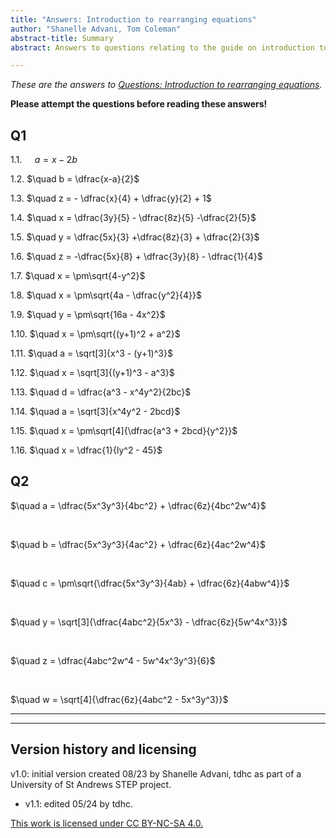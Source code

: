 ```yaml
---
title: "Answers: Introduction to rearranging equations"
author: "Shanelle Advani, Tom Coleman"
abstract-title: Summary
abstract: Answers to questions relating to the guide on introduction to rearranging equations.

---
```


*These are the answers to [Questions: Introduction to rearranging equations](../questions/qs-introtorearrange.qmd).* 

**Please attempt the questions before reading these answers!**


## Q1 {-}

1.1. $\quad a = x - 2b$

1.2. $\quad b = \dfrac{x-a}{2}$

1.3. $\quad z = - \dfrac{x}{4} + \dfrac{y}{2} + 1$

1.4. $\quad x = \dfrac{3y}{5} - \dfrac{8z}{5} -\dfrac{2}{5}$

1.5. $\quad y = \dfrac{5x}{3} +\dfrac{8z}{3} + \dfrac{2}{3}$

1.6. $\quad z = -\dfrac{5x}{8} + \dfrac{3y}{8} - \dfrac{1}{4}$

1.7. $\quad x = \pm\sqrt{4-y^2}$

1.8. $\quad x = \pm\sqrt{4a - \dfrac{y^2}{4}}$

1.9. $\quad y = \pm\sqrt{16a - 4x^2}$

1.10. $\quad x = \pm\sqrt{(y+1)^2 + a^2}$

1.11. $\quad a = \sqrt[3]{x^3 - (y+1)^3}$

1.12. $\quad x = \sqrt[3]{(y+1)^3 - a^3}$

1.13. $\quad d = \dfrac{a^3 - x^4y^2}{2bc}$

1.14. $\quad a = \sqrt[3]{x^4y^2 - 2bcd}$

1.15. $\quad x = \pm\sqrt[4]{\dfrac{a^3 + 2bcd}{y^2}}$

1.16. $\quad x = \dfrac{1}{ly^2 - 45}$

## Q2 {-}

$\quad a = \dfrac{5x^3y^3}{4bc^2} + \dfrac{6z}{4bc^2w^4}$

 

$\quad b = \dfrac{5x^3y^3}{4ac^2} + \dfrac{6z}{4ac^2w^4}$

 

$\quad c = \pm\sqrt{\dfrac{5x^3y^3}{4ab} + \dfrac{6z}{4abw^4}}$

 

$\quad y = \sqrt[3]{\dfrac{4abc^2}{5x^3} - \dfrac{6z}{5w^4x^3}}$

 

$\quad z = \dfrac{4abc^2w^4 - 5w^4x^3y^3}{6}$

 

$\quad w = \sqrt[4]{\dfrac{6z}{4abc^2 - 5x^3y^3}}$

---

---

## Version history and licensing {-}

v1.0: initial version created 08/23 by Shanelle Advani, tdhc as part of a University of St Andrews STEP project.

  - v1.1: edited 05/24 by tdhc.

[This work is licensed under CC BY-NC-SA 4.0.](https://creativecommons.org/licenses/by-nc-sa/4.0/?ref=chooser-v1)
